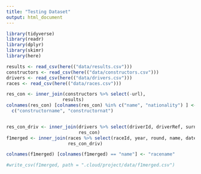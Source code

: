 ```yaml
---
title: "Testing Dataset"
output: html_document
---
```


```r
library(tidyverse)
library(readr)
library(dplyr)
library(skimr)
library(here)
```


```r
results <- read_csv(here(("data/results.csv")))
constructors <- read_csv(here(("data/constructors.csv")))
drivers <- read_csv(here(("data/drivers.csv")))
races <- read_csv(here(("data/races.csv")))

res_con <- inner_join(constructors %>% select(-url), 
                     results)
colnames(res_con) [colnames(res_con) %in% c("name", "nationality") ] <- 
  c("constructorname", "constructornat")


res_con_driv <- inner_join(drivers %>% select(driverId, driverRef, surname),
                           res_con)
f1merged <- inner_join(races %>% select(raceId, year, round, name, date),
                       res_con_driv)

colnames(f1merged) [colnames(f1merged) == "name"] <- "racename"

#write_csv(f1merged, path = ".cloud/project/data/f1merged.csv")
```



